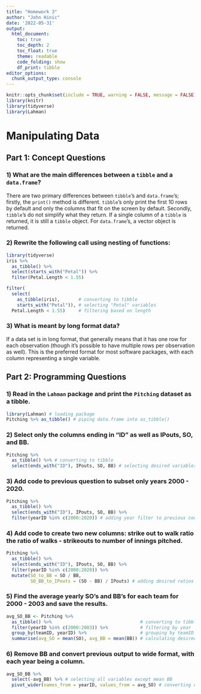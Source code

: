 ```yaml
---
title: "Homework 3"
author: "John Hinic"
date: '2022-05-31'
output:
  html_document:
    toc: true
    toc_depth: 2
    toc_float: true
    theme: readable
    code_folding: show
    df_print: tibble
editor_options: 
  chunk_output_type: console
---
```


```r
knitr::opts_chunk$set(include = TRUE, warning = FALSE, message = FALSE)
library(knitr)
library(tidyverse)
library(Lahman)
```

# Manipulating Data

## Part 1: Concept Questions

### 1) What are the main differences between a `tibble` and a `data.frame`?

There are two primary differences between `tibble`'s and `data.frame`'s; firstly, the `print()` method is different. `tibble`'s only print the first 10 rows by default and only the columns that fit on the screen by default. Secondly, `tibble`'s do not simplify what they return. If a single column of a `tibble` is returned, it is still a `tibble` object. For `data.frame`'s, a vector object is returned.

### 2) Rewrite the following call using nesting of functions:

```r
library(tidyverse)
iris %>%
  as_tibble() %>%
  select(starts_with("Petal")) %>%
  filter(Petal.Length < 1.55)
```

```r
filter(
  select(
    as_tibble(iris),       # converting to tibble
    starts_with("Petal")), # selecting "Petal" variables
  Petal.Length < 1.55)     # filtering based on length
```

### 3) What is meant by long format data?

If a data set is in long format, that generally means that it has one row for each observation (though it's possible to have multiple rows per observation as well). This is the preferred format for most software packages, with each column representing a single variable.

## Part 2: Programming Questions

### 1) Read in the `Lahman` package and print the `Pitching` dataset as a tibble.

```r
library(Lahman) # loading package
Pitching %>% as_tibble() # piping data.frame into as_tibble()
```

### 2) Select only the columns ending in "ID" as well as IPouts, SO, and BB.

```r
Pitching %>% 
  as_tibble() %>% # converting to tibble
  select(ends_with("ID"), IPouts, SO, BB) # selecting desired variables
```

### 3) Add code to previous question to subset only years 2000 - 2020.

```r
Pitching %>%
  as_tibble() %>%
  select(ends_with("ID"), IPouts, SO, BB) %>%
  filter(yearID %in% c(2000:2020)) # adding year filter to previous code
```

### 4) Add code to create two new columns: strike out to walk ratio the ratio of walks - strikeouts to number of innings pitched.

```r
Pitching %>%
  as_tibble() %>%
  select(ends_with("ID"), IPouts, SO, BB) %>%
  filter(yearID %in% c(2000:2020)) %>%
  mutate(SO_to_BB = SO / BB,
         SO_BB_to_IPouts = (SO - BB) / IPouts) # adding desired ratios to previous code
```

### 5) Find the average yearly SO's and BB's for each team for 2000 - 2003 and save the results.

```r
avg_SO_BB <- Pitching %>%
  as_tibble() %>%                                 # converting to tibble
  filter(yearID %in% c(2000:2003)) %>%            # filtering by year
  group_by(teamID, yearID) %>%                    # grouping by teamID and yearID
  summarise(avg_SO = mean(SO), avg_BB = mean(BB)) # calculating desired means for each team/year
```

### 6) Remove BB and convert previous output to wide format, with each year being a column.

```r
avg_SO_BB %>%
  select(-avg_BB) %>% # selecting all variables except mean BB
  pivot_wider(names_from = yearID, values_from = avg_SO) # converting data set to wide form with years as columns
```
